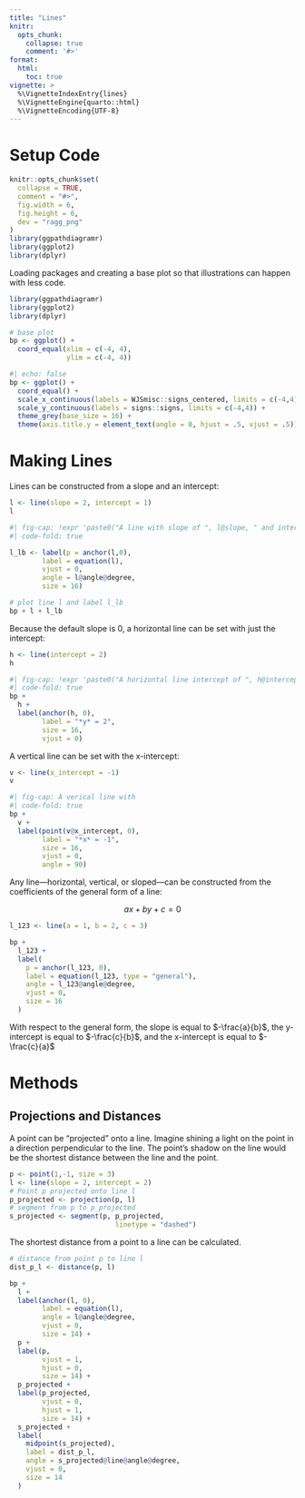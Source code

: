 ```yaml
---
title: "Lines"
knitr:
  opts_chunk: 
    collapse: true
    comment: '#>'
format: 
  html:
    toc: true
vignette: >
  %\VignetteIndexEntry{lines}
  %\VignetteEngine{quarto::html}
  %\VignetteEncoding{UTF-8}
---
```


# Setup Code

```r
knitr::opts_chunk$set(
  collapse = TRUE,
  comment = "#>",
  fig.width = 6,
  fig.height = 6, 
  dev = "ragg_png"
)
library(ggpathdiagramr)
library(ggplot2)
library(dplyr)


```
Loading packages and creating a base plot so that illustrations can happen with less code.

```r
library(ggpathdiagramr)
library(ggplot2)
library(dplyr)

# base plot 
bp <- ggplot() +
  coord_equal(xlim = c(-4, 4), 
              ylim = c(-4, 4))
```



```r
#| echo: false
bp <- ggplot() +
  coord_equal() +
  scale_x_continuous(labels = WJSmisc::signs_centered, limits = c(-4,4)) +
  scale_y_continuous(labels = signs::signs, limits = c(-4,4)) +
  theme_grey(base_size = 16) +
  theme(axis.title.y = element_text(angle = 0, hjust = .5, vjust = .5))
```

# Making Lines

Lines can be constructed from a slope and an intercept:

```r
l <- line(slope = 2, intercept = 1)
l

```

```r
#| fig-cap: !expr 'paste0("A line with slope of ", l@slope, " and intercept of ", l@intercept)'
#| code-fold: true

l_lb <- label(p = anchor(l,0),
        label = equation(l),
        vjust = 0, 
        angle = l@angle@degree, 
        size = 16)

# plot line l and label l_lb
bp + l + l_lb
```


Because the default slope is 0, a horizontal line can be set with just the intercept:

```r
h <- line(intercept = 2)
h
```

```r
#| fig-cap: !expr 'paste0("A horizontal line intercept of ", h@intercept)'
#| code-fold: true
bp + 
  h + 
  label(anchor(h, 0), 
        label = "*y* = 2", 
        size = 16, 
        vjust = 0)
```


A vertical line can be set with the x-intercept:

```r
v <- line(x_intercept = -1)
v
```
```r
#| fig-cap: A verical line with 
#| code-fold: true
bp + 
  v + 
  label(point(v@x_intercept, 0), 
        label = "*x* = -1", 
        size = 16, 
        vjust = 0,
        angle = 90)
```



Any line---horizontal, vertical, or sloped---can be constructed from the coefficients of the general form of a line:

$$
ax+by+c=0
$$

```r
l_123 <- line(a = 1, b = 2, c = 3)
```

```r
bp +
  l_123 +
  label(
    p = anchor(l_123, 0),
    label = equation(l_123, type = "general"),
    angle = l_123@angle@degree,
    vjust = 0, 
    size = 16
  )
```

With respect to the general form, the slope is equal to $-\frac{a}{b}$, the y-intercept is equal to $-\frac{c}{b}$, and the x-intercept is equal to $-\frac{c}{a}$

# Methods

## Projections and Distances

A point can be "projected" onto a line. Imagine shining a light on the point in a direction perpendicular to the line. The point's shadow on the line would be the shortest distance between the line and the point.


```r
p <- point(1,-1, size = 3)
l <- line(slope = 2, intercept = 2)
# Point p projected onto line l
p_projected <- projection(p, l)
# segment from p to p_projected
s_projected <- segment(p, p_projected, 
                          linetype = "dashed")

```


The shortest distance from a point to a line can be calculated.

```r
# distance from point p to line l
dist_p_l <- distance(p, l)
```

```r
bp +
  l +
  label(anchor(l, 0),
        label = equation(l),
        angle = l@angle@degree,
        vjust = 0,
        size = 14) +
  p +
  label(p, 
        vjust = 1, 
        hjust = 0, 
        size = 14) +
  p_projected +
  label(p_projected, 
        vjust = 0, 
        hjust = 1, 
        size = 14) +
  s_projected +
  label(
    midpoint(s_projected),
    label = dist_p_l,
    angle = s_projected@line@angle@degree,
    vjust = 0, 
    size = 14
  ) 
```



